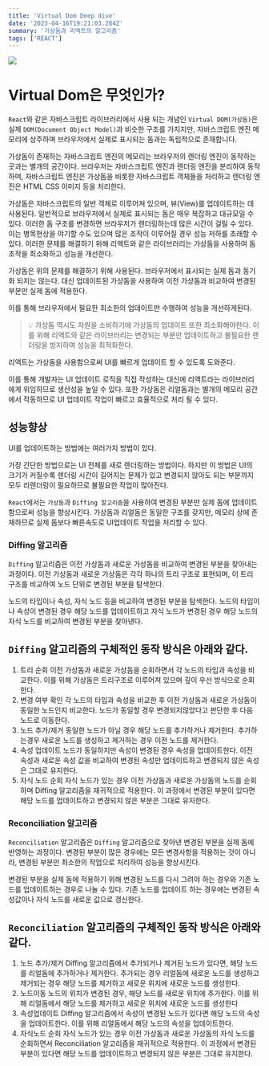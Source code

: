 ```yaml
---
title: 'Virtual Dom Deep dive'
date: '2023-04-16T19:21:03.284Z'
summary: '가상돔과 리액트의 알고리즘'
tags: ['REACT']
---
```


![](./react.png)

# Virtual Dom은 무엇인가?

`React`와 같은 자바스크립트 라이브러리에서 사용 되는 개념인 `Virtual DOM(가상돔)`은 실제 `DOM(Document Object Model)`과 비슷한 구조를 가지지만, 자바스크립트 엔진 메모리에 상주하며 브라우저에서 실제로 표시되는 돔과는 독립적으로 존재합니다.

가상돔이 존재하는 자바스크립트 엔진의 메모리는 브라우저의 렌더링 엔진이 동작하는 곳과는 별개의 공간이다. 브라우저는 자바스크립트 엔진과 렌더링 엔진을 분리하여 동작하며, 자바스크립트 엔진은 가상돔을 비롯한 자바스크립트 객체들을 처리하고 렌더링 엔진은 HTML CSS 이미지 등을 처리한다.

가상돔은 자바스크립트의 일반 객체로 이루어져 있으며, 뷰(View)를 업데이트하는 데 사용된다. 일반적으로 브라우저에서 실제로 표시되는 돔은 매우 복잡하고 대규모일 수 있다. 이러한 돔 구조를 변경하면 브라우저가 렌더링하는데 많은 시간이 걸릴 수 있다. 이는 병목현상을 야기할 수도 있으며 많은 조작이 이루어질 경우 성능 저하를 초래할 수 있다. 이러한 문제를 해결하기 위해 리액트와 같은 라이브러리는 가상돔을 사용하여 돔 조작을 최소화하고 성능을 개선한다.

가상돔은 위의 문제를 해결하기 위해 사용된다. 브라우저에서 표시되는 실제 돔과 동기화 되지는 않는다. 대신 업데이트된 가상돔을 사용하여 이전 가상돔과 비교하여 변경된 부분만 실제 돔에 적용한다.

이를 통해 브라우저에서 필요한 최소한의 업데이트만 수행하여 성능을 개선하게된다.

> 💡 가상돔 역시도 자원을 소비하기에 가상돔의 업데이트 또한 최소화해야한다. 이를 위해 리액트와 같은 라이브러리는 변경되는 부분만 업데이트하고 불필요한 렌더링을 방지하여 성능을 최적화한다.

리액트는 가상돔을 사용함으로써 UI를 빠르게 업데이트 할 수 있도록 도와준다.

이를 통해 개발자는 UI 업데이트 로직을 직접 작성하는 대신에 리액트라는 라이브러리에게 위임하므로 생산성을 높일 수 있다. 또한 가상돔은 리얼돔과는 별개의 메모리 공간에서 작동하므로 UI 업데이트 작업이 빠르고 효율적으로 처리 될 수 있다.

## 성능향상

UI를 업데이트하는 방법에는 여러가지 방법이 있다.

가장 간단한 방법으로는 UI 전체를 새로 렌더링하는 방법이다. 하지만 이 방법은 UI의 크기가 커질수록 렌더링 시간이 길어지는 문제가 있고 변경되지 않아도 되는 부분까지 모두 리렌더링이 필요하므로 불필요한 작업이 많아진다.

`React`에서는 `가상돔`과 `Diffing 알고리즘`을 사용하여 변경된 부분만 실제 돔에 업데이트 함으로써 성능을 향상시킨다.
가상돔과 리얼돔은 동일한 구조를 갖지만, 메모리 상에 존재하므로 실제 돔보다 빠른속도로 UI업데이트 작업을 처리할 수 있다.

### Diffing 알고리즘

`Diffing` 알고리즘은 이전 가상돔과 새로운 가상돔을 비교하여 변경된 부분을 찾아내는 과정이다. 이전 가상돔과 새로운 가상돔은 각각 하나의 트리 구조로 표현되며, 이 트리 구조를 비교하여 노드 단위로 변경된 부분을 탐색한다.

노드의 타입이나 속성, 자식 노드 등을 비교하여 변경된 부분을 탐색한다. 노드의 타입이나 속성이 변경된 경우 해당 노드를 업데이트하고 자식 노드가 변경된 경우 해당 노드의 자식 노드를 비교하여 변경된 부분을 찾아낸다.

## `Diffing` 알고리즘의 구체적인 동작 방식은 아래와 같다.

1. 트리 순회
   이전 가상돔과 새로운 가상돔을 순회하면서 각 노드의 타입과 속성을 비교한다. 이를 위해 가상돔은 트리구조로 이루어져 있으며 깊이 우선 방식으로 순회한다.
2. 변경 여부 확인
   각 노드의 타입과 속성을 비교한 후 이전 가상돔과 새로운 가상돔이 동일한 노드인지 비교한다. 노드가 동일할 경우 변경되지않았다고 판단한 후 다음 노드로 이동한다.
3. 노드 추가/제거
   동일한 노드가 아닐 경우 해당 노드를 추가하거나 제거한다. 추가하는경우 새로운 노드를 생성하고 제거하는 경우 이전 노드를 제거한다.
4. 속성 업데이트
   노드가 동일하지만 속성이 변경된 경우 속성을 업데이트한다. 이전 속성과 새로운 속성 값을 비교하여 변경된 속성만 업데이트하고 변경되지 않은 속성은 그대로 유지한다.
5. 자식 노드 순회
   자식 노드가 있는 경우 이전 가상돔과 새로운 가상돔의 노드를 순회하며 Diffing 알고리즘을 재귀적으로 적용한다. 이 과정에서 변경된 부분이 있다면 해당 노드를 업데이트하고 변경되지 않은 부분은 그대로 유지한다.

### Reconciliation 알고리즘

`Reconciliation` 알고리즘은 `Diffing` 알고리즘으로 찾아낸 변경된 부분을 실제 돔에 반영하는 과정이다. 변경된 부분이 많은 경우에는 모든 변경사항을 적용하는 것이 아니라, 변경된 부분만 최소한의 작업으로 처리하여 성능을 향상시킨다.

변경된 부분을 실제 돔에 적용하기 위해 변경된 노드를 다시 그려야 하는 경우와 기존 노드를 업데이트하는 경우로 나눌 수 있다. 기존 노드를 업데이트 하는 경우에는 변경된 속성값이나 자식 노드를 새로운 값으로 갱신한다.

## `Reconciliation` 알고리즘의 구체적인 동작 방식은 아래와 같다.

1. 노드 추가/제거
   Diffing 알고리즘에서 추가되거나 제거된 노드가 있다면, 해당 노드를 리얼돔에 추가하거나 제거한다. 추가되는 경우 리얼돔에 새로운 노드를 생성하고 제거되는 경우 해당 노드를 제거하고 새로운 위치에 새로운 노드를 생성한다.
2. 노드이동
   노드의 위치가 변경된 경우, 해당 노드를 새로운 위치에 추가한다. 이를 위해 리얼돔에서 해당 노드를 제거하고 새로운 위치에 새로운 노드를 생성한다
3. 속성업데이트
   Diffing 알고리즘에서 속성이 변경된 노드가 있다면 해당 노드의 속성을 업데이트한다. 이를 위해 리얼돔에서 해당 노드의 속성을 업데이트한다.
4. 자식노드 순회
   자식 노드가 있는 경우 이전 가상돔과 새로운 가상돔의 자식 노드를 순회하면서 Reconciliation 알고리즘을 재귀적으로 적용한다. 이 과정에서 변경된 부분이 있다면 해당 노드를 업데이트하고 변경되지 않은 부분은 그대로 유지한다.

